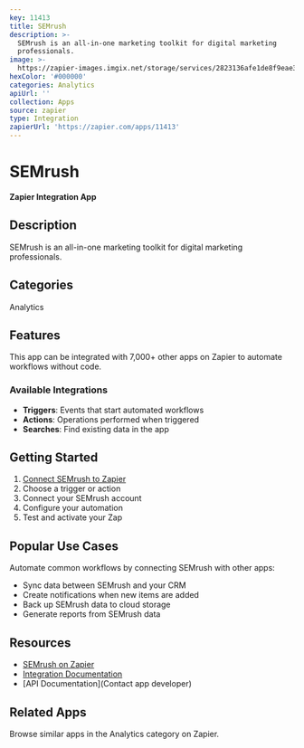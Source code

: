 ```yaml
---
key: 11413
title: SEMrush
description: >-
  SEMrush is an all-in-one marketing toolkit for digital marketing
  professionals.
image: >-
  https://zapier-images.imgix.net/storage/services/2823136afe1de8f9eae305a0da5e01dd.png?auto=format%2Ccompress&ixlib=python-3.0.0&q=50
hexColor: '#000000'
categories: Analytics
apiUrl: ''
collection: Apps
source: zapier
type: Integration
zapierUrl: 'https://zapier.com/apps/11413'
---
```

# SEMrush

**Zapier Integration App**

## Description

SEMrush is an all-in-one marketing toolkit for digital marketing professionals.

## Categories

Analytics

## Features

This app can be integrated with 7,000+ other apps on Zapier to automate workflows without code.

### Available Integrations

- **Triggers**: Events that start automated workflows
- **Actions**: Operations performed when triggered
- **Searches**: Find existing data in the app

## Getting Started

1. [Connect SEMrush to Zapier](https://zapier.com/apps/11413)
2. Choose a trigger or action
3. Connect your SEMrush account
4. Configure your automation
5. Test and activate your Zap

## Popular Use Cases

Automate common workflows by connecting SEMrush with other apps:

- Sync data between SEMrush and your CRM
- Create notifications when new items are added
- Back up SEMrush data to cloud storage
- Generate reports from SEMrush data

## Resources

- [SEMrush on Zapier](https://zapier.com/apps/11413)
- [Integration Documentation](https://zapier.com/apps/11413/integrations)
- [API Documentation](Contact app developer)

## Related Apps

Browse similar apps in the Analytics category on Zapier.

